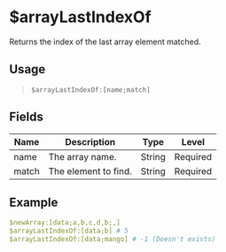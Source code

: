 # $arrayLastIndexOf
Returns the index of the last array element matched.

## Usage
> `$arrayLastIndexOf:[name;match]`

## Fields
| Name  | Description          | Type   | Level    |
| ----- | -------------------- | ------ | -------- |
| name  | The array name.      | String | Required |
| match | The element to find. | String | Required |

## Example
```yaml
$newArray:[data;a,b,c,d,b;,]
$arrayLastIndexOf:[data;b] # 5
$arrayLastIndexOf:[data;mango] # -1 (Doesn't exists)
```